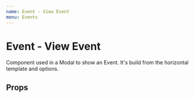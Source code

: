 ```yaml
---
name: Event - View Event
menu: Events
---
```



# Event - View Event

Component used in a Modal to show an Event. It's build from the horizontal template and options.

## Props

<Props of={Event} />
